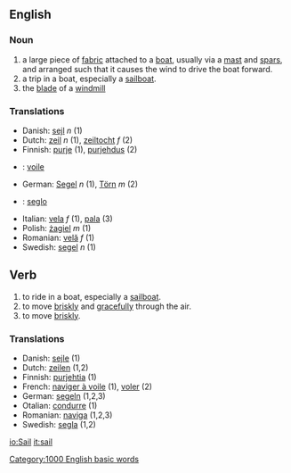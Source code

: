 ==English==
===Noun===
# a large piece of [[fabric]] attached to a [[boat]], usually via a [[mast]] and [[spar]]s, and arranged such that it causes the wind to drive the boat forward.
# a trip in a boat, especially a [[sailboat]].
# the [[blade]] of a [[windmill]]

===Translations===
*Danish: [[sejl]] ''n'' (1)
*Dutch: [[zeil]] ''n'' (1), [[zeiltocht]] ''f'' (2)
*Finnish: [[purje]] (1), [[purjehdus]] (2)
* {{fr}} : [[voile]]
*German: [[Segel]] ''n'' (1), [[Törn]] ''m'' (2)
* {{io}} : [[seglo]]
*Italian: [[vela]] ''f'' (1), [[pala]] (3)
*Polish: [[żagiel]] ''m'' (1)
*Romanian: [[velă]] ''f'' (1)
*Swedish: [[segel]] ''n'' (1)

==Verb==
# to ride in a boat, especially a [[sailboat]].
# to move [[briskly]] and [[gracefully]] through the air.
# to move [[briskly]].

===Translations===
*Danish: [[sejle]] (1)
*Dutch: [[zeilen]] (1,2)
*Finnish: [[purjehtia]] (1)
*French: [[naviger à voile]] (1), [[voler]] (2)
*German: [[segeln]] (1,2,3)
*Otalian: [[condurre]] (1)
*Romanian: [[naviga]] (1,2,3)
*Swedish: [[segla]] (1,2)

[[Category:1000 English basic words]]

[[io:Sail]]
[[it:sail]]